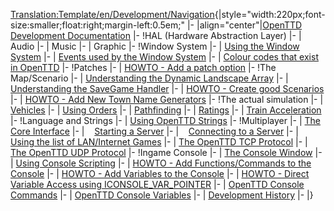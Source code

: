 <noinclude>[[Translation:Template/en/Development/Navigation]]</noinclude>{|style="width:220px;font-size:smaller;float:right;margin-left:0.5em;"
|-
|align="center"|[[en/Development/Main Page|OpenTTD Development Documentation]]
|-
!HAL (Hardware Abstraction Layer)
|-
| Audio
|-
| Music
|-
| Graphic
|-
!Window System
|-
| [[en/Archive/Source/OpenTTDDevBlackBook/Window/UseWindows|Using the Window System]]
|-
| [[en/OpenTTDDevBlackBook/Window/WindowEvents|Events used by the Window System]]
|-
| [[en/Archive/Source/OpenTTDDevBlackBook/Window/Colours|Colour codes that exist in OpenTTD]]
|-
!Patches
|-
| [[en/Archive/Source/OpenTTDDevBlackBook/Settings/AddSetting| HOWTO - Add a patch option]]
|-
!The Map/Scenario
|-
| [[en/OpenTTDDevBlackBook/Map/MapArray|Understanding the Dynamic Landscape Array]]
|-
| [[en/Archive/Source/OpenTTDDevBlackBook/Map/SaveGame|Understanding the SaveGame Handler]]
|-
| [[en/OpenTTDDevBlackBook/Map/CreatingScenarios|HOWTO - Create good Scenarios]]
|-
| [[en/Archive/Source/OpenTTDDevBlackBook/Map/Town Names|HOWTO - Add New Town Name Generators]]
|-
!The actual simulation
|-
| [[en/Archive/Source/OpenTTDDevBlackBook/Simulation/Vehicles|Vehicles]]
|-
| [[en/Archive/Source/OpenTTDDevBlackBook/Simulation/Orders|Using Orders]]
|-
| [[en/Archive/Source/OpenTTDDevBlackBook/Simulation/Pathfinding|Pathfinding]]
|-
| [[en/OpenTTDDevBlackBook/Simulation/Ratings|Ratings]]
|-
| [[en/Archive/Source/OpenTTDDevBlackBook/Simulation/Train Acceleration|Train Acceleration]]
|-
!Language and Strings
|-
| [[en/Archive/Source/Strings|Using OpenTTD Strings]]
|-
!Multiplayer
|-
| [[en/OpenTTDDevBlackBook/Network/Core|The Core Interface]]
|-
|&nbsp;&nbsp;&nbsp; [[en/OpenTTDDevBlackBook/Network/Core/StartServer|Starting a Server]]
|-
|&nbsp;&nbsp;&nbsp; [[en/OpenTTDDevBlackBook/Network/Core/ConnectGame|Connecting to a Server]]
|-
|&nbsp;&nbsp;&nbsp; [[en/OpenTTDDevBlackBook/Network/Core/SearchGame|Using the list of LAN/Internet Games]]
|-
| [[en/Archive/Source/OpenTTDDevBlackBook/Network/TCP|The OpenTTD TCP Protocol]]
|-
| [[en/Archive/Source/OpenTTDDevBlackBook/Network/UDP|The OpenTTD UDP Protocol]]
|-
!Ingame Console
|-
| [[en/Manual/Console|The Console Window]]
|-
| [[en/Archive/Source/OpenTTDDevBlackBook/IConsole/Scripting|Using Console Scripting]]
|-
| [[en/Archive/Source/OpenTTDDevBlackBook/IConsole/AddFunctions|HOWTO - Add Functions/Commands to the Console]]
|-
| [[en/Archive/Source/OpenTTDDevBlackBook/IConsole/AddVariables|HOWTO - Add Variables to the Console]]
|-
| [[en/OpenTTDDevBlackBook/IConsole/AddFunctionsExt|HOWTO - Direct Variable Access using ICONSOLE_VAR_POINTER]]
|-
| [[en/Manual/Console|OpenTTD Console Commands]]
|-
| [[en/Manual/Console|OpenTTD Console Variables]]
|-
| [[en/Archive/Source/OpenTTDDevBlackBook/IConsole/History|Development History]]
|-
|}